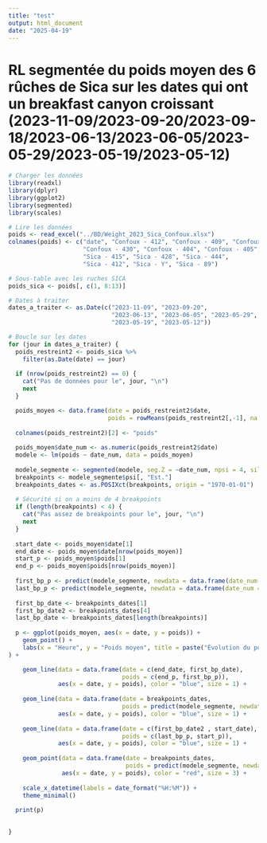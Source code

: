 ```yaml
---
title: "test"
output: html_document
date: "2025-04-19"
---
```

# RL segmentée du poids moyen des 6 rûches de Sica sur les dates qui ont un breakfast canyon croissant (2023-11-09/2023-09-20/2023-09-18/2023-06-13/2023-06-05/2023-05-29/2023-05-19/2023-05-12)

```r

# Charger les données
library(readxl)
library(dplyr)
library(ggplot2)
library(segmented)
library(scales)

# Lire les données
poids <- read_excel("../BD/Weight_2023_Sica_Confoux.xlsx")
colnames(poids) <- c("date", "Confoux - 412", "Confoux - 409", "Confoux - 435",
                     "Confoux - 430", "Confoux - 404", "Confoux - 405",
                     "Sica - 415", "Sica - 428", "Sica - 444",
                     "Sica - 412", "Sica - Y", "Sica - 89")

# Sous-table avec les ruches SICA
poids_sica <- poids[, c(1, 8:13)]

# Dates à traiter
dates_a_traiter <- as.Date(c("2023-11-09", "2023-09-20", 
                             "2023-06-13", "2023-06-05", "2023-05-29", 
                             "2023-05-19", "2023-05-12"))

# Boucle sur les dates
for (jour in dates_a_traiter) {
  poids_restreint2 <- poids_sica %>%
    filter(as.Date(date) == jour)
  
  if (nrow(poids_restreint2) == 0) {
    cat("Pas de données pour le", jour, "\n")
    next
  }

  poids_moyen <- data.frame(date = poids_restreint2$date,
                            poids = rowMeans(poids_restreint2[,-1], na.rm = TRUE)) 
  
  colnames(poids_restreint2)[2] <- "poids"
  
  poids_moyen$date_num <- as.numeric(poids_restreint2$date)
  modele <- lm(poids ~ date_num, data = poids_moyen)
  
  modele_segmente <- segmented(modele, seg.Z = ~date_num, npsi = 4, silent = TRUE)
  breakpoints <- modele_segmente$psi[, "Est."]
  breakpoints_dates <- as.POSIXct(breakpoints, origin = "1970-01-01")
  
  # Sécurité si on a moins de 4 breakpoints
  if (length(breakpoints) < 4) {
    cat("Pas assez de breakpoints pour le", jour, "\n")
    next
  }
  
  start_date <- poids_moyen$date[1]
  end_date <- poids_moyen$date[nrow(poids_moyen)]
  start_p <- poids_moyen$poids[1]
  end_p <- poids_moyen$poids[nrow(poids_moyen)]
  
  first_bp_p <- predict(modele_segmente, newdata = data.frame(date_num = breakpoints[1]))
  last_bp_p <- predict(modele_segmente, newdata = data.frame(date_num = breakpoints[length(breakpoints)]))
  
  first_bp_date <- breakpoints_dates[1]
  first_bp_date2 <- breakpoints_dates[4]
  last_bp_date <- breakpoints_dates[length(breakpoints)]
  
  p <- ggplot(poids_moyen, aes(x = date, y = poids)) +
    geom_point() +
    labs(x = "Heure", y = "Poids moyen", title = paste("Évolution du poids -", as.character(jour))
) +

    geom_line(data = data.frame(date = c(end_date, first_bp_date),
                                poids = c(end_p, first_bp_p)),
              aes(x = date, y = poids), color = "blue", size = 1) +
    
    geom_line(data = data.frame(date = breakpoints_dates,
                                poids = predict(modele_segmente, newdata = data.frame(date_num = breakpoints))),
              aes(x = date, y = poids), color = "blue", size = 1) +
    
    geom_line(data = data.frame(date = c(first_bp_date2 , start_date),
                                poids = c(last_bp_p, start_p)),
              aes(x = date, y = poids), color = "blue", size = 1) +
    
    geom_point(data = data.frame(date = breakpoints_dates,
                                 poids = predict(modele_segmente, newdata = data.frame(date_num = breakpoints))),
               aes(x = date, y = poids), color = "red", size = 3) +
    
    scale_x_datetime(labels = date_format("%H:%M")) +
    theme_minimal()
  
  print(p)
  

}

```